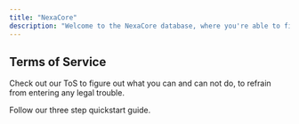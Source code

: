 ```yaml
---
title: "NexaCore"
description: "Welcome to the NexaCore database, where you're able to find all information regarding our team and services."
---
```


## Terms of Service

Check out our ToS to figure out what you can and can not do, to refrain from entering any legal trouble.

<Card title="Start here" icon="rocket" horizontal href="/quickstart">
  Follow our three step quickstart guide.
</Card>

## 
